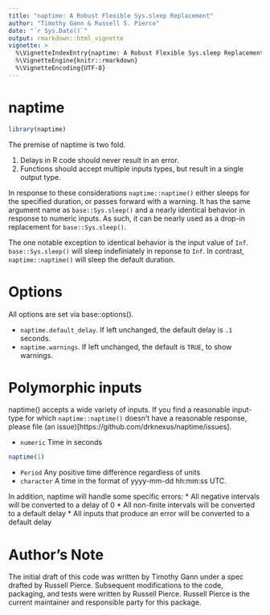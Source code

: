 ```yaml
---
title: "naptime: A Robust Flexible Sys.sleep Replacement"
author: "Timothy Gann & Russell S. Pierce"
date: "`r Sys.Date()`"
output: rmarkdown::html_vignette
vignette: >
  %\VignetteIndexEntry{naptime: A Robust Flexible Sys.sleep Replacement}
  %\VignetteEngine{knitr::rmarkdown}
  %\VignetteEncoding{UTF-8}
---
```


# naptime

```r
library(naptime)
```

The premise of naptime is two fold.  

1. Delays in R code should never result in an error.
2. Functions should accept multiple inputs types, but result in a single output type.  

In response to these considerations `naptime::naptime()` either sleeps for the specified duration, or passes forward with a warning.  It has the same argument name as `base::Sys.sleep()` and a nearly identical behavior in response to numeric inputs.  As such, it can be nearly used as a drop-in replacement for `base::Sys.sleep()`.  

The one notable exception to identical behavior is the input value of `Inf`.  `base::Sys.sleep()` will sleep indefiniately in reponse to `Inf`.  In contrast, `naptime::naptime()` will sleep the default duration.

# Options
All options are set via base::options().

* `naptime.default_delay`.  If left unchanged, the default delay is `.1` seconds.
* `naptime.warnings`.  If left unchanged, the default is `TRUE`, to show warnings.

# Polymorphic inputs
naptime() accepts a wide variety of inputs.  If you find a reasonable input-type for which `naptime::naptime()` doesn't have a reasonable response, please file (an issue)[https://github.com/drknexus/naptime/issues].

* `numeric` Time in seconds

```r
naptime(1)
```

* `Period` Any positive time difference regardless of units
* `character` A time in the format of yyyy-mm-dd hh:mm:ss UTC.

In addition, naptime will handle some specific errors:
* All negative intervals will be converted to a delay of 0
* All non-finite intervals will be converted to a default delay
* All inputs that produce an error will be converted to a default delay

# Author's Note
The initial draft of this code was written by Timothy Gann under a spec drafted by Russell Pierce.  Subsequent modifications to the code, packaging, and tests were written by Russell Pierce.  Russell Pierce is the current maintainer and responsible party for this package.
